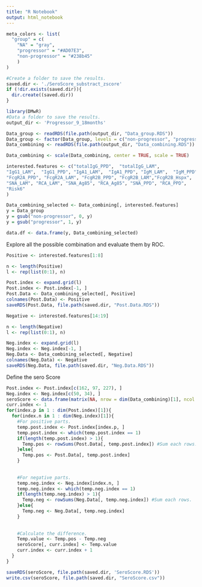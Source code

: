 ```yaml
---
title: "R Notebook"
output: html_notebook
---
```


```r
meta_colors <- list(
  "group" = c(
    "NA" = "gray", 
    "progressor" = "#AD07E3",
    "non-progressor" = "#238b45"
    )
)
``` 

```r
#Create a folder to save the results.
saved.dir <- './SeroScore_substract_zscore'
if (!dir.exists(saved.dir)){
  dir.create((saved.dir))
}
```


```r
library(DMwR)
#Data a folder to save the results.
output_dir <- 'Progressor_9_18months'

Data_group <- readRDS(file.path(output_dir, "Data_group.RDS"))
Data_group <- factor(Data_group, levels = c("non-progressor", "progressor"))
Data_combining <- readRDS(file.path(output_dir, "Data_combining.RDS"))

Data_combining <- scale(Data_combining, center = TRUE, scale = TRUE)
```

```r
interested.features <- c("totalIgG_PPD",  "totalIgG_LAM", 
"IgG1_LAM",  "IgG1_PPD", "IgA1_LAM",  "IgA1_PPD", "IgM_LAM",  "IgM_PPD", 
"FcgR2A_PPD", "FcgR2A_LAM", "FcgR2B_PPD", "FcgR2B_LAM","FcgR2B_Hspx",
"SNA_LAM", "RCA_LAM", "SNA_Ag85", "RCA_Ag85", "SNA_PPD", "RCA_PPD",
"Risk6"
)

Data_combining_selected <- Data_combining[, interested.features]
y = Data_group
y = gsub("non-progressor", 0, y)
y = gsub("progressor", 1, y)

data.df <- data.frame(y, Data_combining_selected)
```




Explore all the possible combination and evaluate them by ROC.
```r
Positive <- interested.features[1:8]

n <- length(Positive)
l <- rep(list(0:1), n)

Post.index <- expand.grid(l)
Post.index <- Post.index[-1, ]
Post.Data <- Data_combining_selected[, Positive]
colnames(Post.Data) <- Positive
saveRDS(Post.Data, file.path(saved.dir, "Post.Data.RDS"))
```

```r
Negative <- interested.features[14:19]

n <- length(Negative)
l <- rep(list(0:1), n)

Neg.index <- expand.grid(l)
Neg.index <- Neg.index[-1, ]
Neg.Data <- Data_combining_selected[, Negative]
colnames(Neg.Data) <- Negative
saveRDS(Neg.Data, file.path(saved.dir, "Neg.Data.RDS"))
```

Define the sero Score

```r
Post.index <- Post.index[c(162, 97, 227), ]
Neg.index <- Neg.index[c(50, 34), ]
seroScore <- data.frame(matrix(NA, nrow = dim(Data_combining)[1], ncol = 3 * 2))
curr.index <- 1
for(index.p in 1 : dim(Post.index)[1]){
  for(index.n in 1 : dim(Neg.index)[1]){
    #For positive parts.
    temp.post.index <- Post.index[index.p, ]
    temp.post.index <- which(temp.post.index == 1)
    if(length(temp.post.index) > 1){
      Temp.pos <- rowSums(Post.Data[, temp.post.index]) #Sum each rows.
    }else{
      Temp.pos <- Post.Data[, temp.post.index]
    }
    
    
    #For negative parts.
    temp.neg.index <- Neg.index[index.n, ]
    temp.neg.index <- which(temp.neg.index == 1)
    if(length(temp.neg.index) > 1){
      Temp.neg <- rowSums(Neg.Data[, temp.neg.index]) #Sum each rows.
    }else{
      Temp.neg <- Neg.Data[, temp.neg.index]
    }
    
    
    #Calculate the difference.
    Temp.value <- Temp.pos - Temp.neg
    seroScore[, curr.index] <- Temp.value
    curr.index <- curr.index + 1
  }
}

saveRDS(seroScore, file.path(saved.dir, 'SeroScore.RDS'))
write.csv(seroScore, file.path(saved.dir, "SeroScore.csv"))
```


